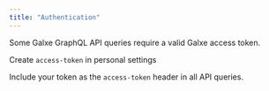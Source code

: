 ```yaml
---
title: "Authentication"
---
```


Some Galxe GraphQL API queries require a valid Galxe access token.

Create `access-token` in personal settings

Include your token as the `access-token` header in all API queries.